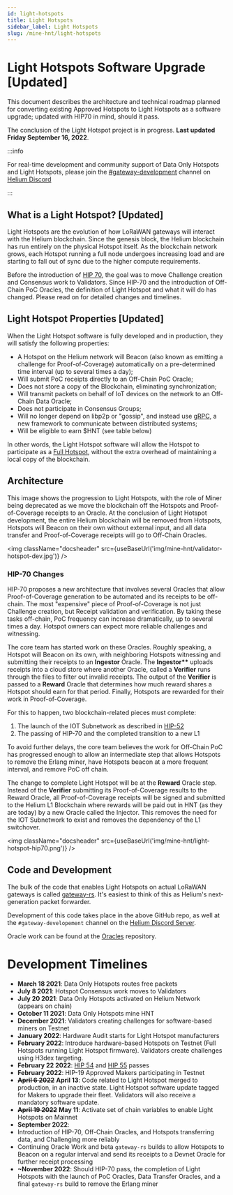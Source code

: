 ```yaml
---
id: light-hotspots
title: Light Hotspots
sidebar_label: Light Hotspots
slug: /mine-hnt/light-hotspots
---
```


# Light Hotspots Software Upgrade [Updated]


This document describes the architecture and technical roadmap planned for converting existing
Approved Hotspots to Light Hotspots as a software upgrade; updated with HIP70 in mind, should it
pass.

The conclusion of the Light Hotspot project is in progress. **Last updated Friday September 16,
2022**.

:::info

For real-time development and community support of Data Only Hotspots and Light Hotspots, please
join the
[#gateway-development](discord://discord.com/channels/404106811252408320/784462269072277576) channel
on [Helium Discord](https://discord.gg/helium)

:::

## What is a Light Hotspot? [Updated]

Light Hotspots are the evolution of how LoRaWAN gateways will interact with the Helium blockchain.
Since the genesis block, the Helium blockchain has run entirely on the physical Hotspot itself. As
the blockchain network grows, each Hotspot running a full node undergoes increasing load and are
starting to fall out of sync due to the higher compute requirements.

Before the introduction of [HIP 70](https://github.com/helium/HIP/blob/main/0070-scaling-helium.md),
the goal was to move Challenge creation and Consensus work to Validators. Since HIP-70 and the
introduction of Off-Chain PoC Oracles, the definition of Light Hotspot and what it will do has
changed. Please read on for detailed changes and timelines.

## Light Hotspot Properties [Updated]

When the Light Hotspot software is fully developed and in production, they will satisfy the
following properties:

- A Hotspot on the Helium network will Beacon (also known as emitting a challenge for
  Proof-of-Coverage) automatically on a pre-determined time interval (up to several times a day);
- Will submit PoC receipts directly to an Off-Chain PoC Oracle;
- Does not store a copy of the Blockchain, eliminating synchronization;
- Will transmit packets on behalf of IoT devices on the network to an Off-Chain Data Oracle;
- Does not participate in Consensus Groups;
- Will no longer depend on libp2p or "gossip", and instead use [gRPC](https://grpc.io/), a new
  framework to communicate between distributed systems;
- Will be eligible to earn $HNT (see table below)

In other words, the Light Hotspot software will allow the Hotspot to participate as a
[Full Hotspot](/mine-hnt/full-hotspots), without the extra overhead of maintaining a local copy of
the blockchain.

## Architecture

This image shows the progression to Light Hotspots, with the role of Miner being deprecated as we
move the blockchain off the Hotspots and Proof-of-Coverage receipts to an Oracle. At the conclusion
of Light Hotspot development, the entire Helium blockchain will be removed from Hotspots, Hotspots
will Beacon on their own without external input, and all data transfer and Proof-of-Coverage
receipts will go to Off-Chain Oracles.

<img className="docsheader" src={useBaseUrl('img/mine-hnt/validator-hotspot-dev.jpg')} />

### HIP-70 Changes

HIP-70 proposes a new architecture that involves several Oracles that allow Proof-of-Coverage
generation to be automated and its receipts to be off-chain. The most "expensive" piece of
Proof-of-Coverage is not just Challenge creation, but Receipt validation and verification. By taking
these tasks off-chain, PoC frequency can increase dramatically, up to several times a day. Hotspot
owners can expect more reliable challenges and witnessing.

The core team has started work on these Oracles. Roughly speaking, a Hotspot will Beacon on its own,
with neighboring Hotspots witnessing and submitting their receipts to an **Ingestor** Oracle. The
**Ingestor\*\*** uploads receipts into a cloud store where another Oracle, called a **Verifier**
runs through the files to filter out invalid receipts. The output of the **Verifier** is passed to a
**Reward** Oracle that determines how much reward shares a Hotspot should earn for that period.
Finally, Hotspots are rewarded for their work in Proof-of-Coverage.

For this to happen, two blockchain-related pieces must complete:

1. The launch of the IOT Subnetwork as described in
   [HIP-52](https://github.com/helium/HIP/blob/main/0052-iot-dao.md)
2. The passing of HIP-70 and the completed transition to a new L1

To avoid further delays, the core team believes the work for Off-Chain PoC has progressed enough to
allow an intermediate step that allows Hotspots to remove the Erlang miner, have Hotspots beacon at
a more frequent interval, and remove PoC off chain.

The change to complete Light Hotspot will be at the **Reward** Oracle step. Instead of the
**Verifier** submitting its Proof-of-Coverage results to the Reward Oracle, all Proof-of-Coverage
receipts will be signed and submitted to the Helium L1 Blockchain where rewards will be paid out in
HNT (as they are today) by a new Oracle called the Injector. This removes the need for the IOT
Subnetwork to exist and removes the dependency of the L1 switchover.

<img className="docsheader" src={useBaseUrl('img/mine-hnt/light-hotspot-hip70.png')} />

## Code and Development

The bulk of the code that enables Light Hotspots on actual LoRaWAN gateways is called
[gateway-rs](https://github.com/helium/gateway-rs). It's easiest to think of this as Helium's
next-generation packet forwarder.

Development of this code takes place in the above GitHub repo, as well at the
`#gateway-developement` channel on the [Helium Discord Server](https://discord.gg/helium).

Oracle work can be found at the [Oracles](https://github.com/helium/oracles) repository.

# Development Timelines

- **March 18 2021**: Data Only Hotspots routes free packets
- **July 8 2021**: Hotspot Consensus work moves to Validators
- **July 20 2021**: Data Only Hotspots activated on Helium Network (appears on chain)
- **October 11 2021**: Data Only Hotspots mine HNT
- **December 2021**: Validators creating challenges for software-based miners on Testnet
- **January 2022**: Hardware Audit starts for Light Hotspot manufacturers
- **February 2022**: Introduce hardware-based Hotspots on Testnet (Full Hotspots running Light
  Hotspot firmware). Validators create challenges using H3dex targeting.
- **February 22 2022**:
  [HIP 54](https://heliumvote.com/14me3X7jpEmn3eeFfnAkMvUoFU3cN6GAS3CDomqCikr7VQfHWrU) and
  [HIP 55](https://heliumvote.com/14Rjhhz1DXLVmSRdzappqWgD6rfgu6XYxmdaSCvWLyLH8ZWbciK) passes
- **February 2022**: HIP-19 Approved Makers participating in Testnet
- **~~April 6 2022~~** **April 13**: Code related to Light Hotspot merged to production, in an
  inactive state. Light Hotspot software update tagged for Makers to upgrade their fleet. Validators
  will also receive a mandatory software update.
- **~~April 19 2022~~** **May 11**: Activate set of chain variables to enable Light Hotspots on
  Mainnet
- **September 2022**:
- Introduction of HIP-70, Off-Chain Oracles, and Hotspots transferring data, and Challenging more
  reliably
- Continuing Oracle Work and beta `gateway-rs` builds to allow Hotspots to Beacon on a regular
  interval and send its receipts to a Devnet Oracle for further receipt processing
- **~November 2022**: Should HIP-70 pass, the completion of Light Hotspots with the launch of PoC
  Oracles, Data Transfer Oracles, and a final `gateway-rs` build to remove the Erlang miner
